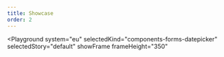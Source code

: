```yaml
---
title: Showcase
order: 2
---
```



<Playground
  system="eu"
  selectedKind="components-forms-datepicker"
  selectedStory="default"
  showFrame
  frameHeight="350"
>
  <Html markup={datepicker} />
</Playground>
